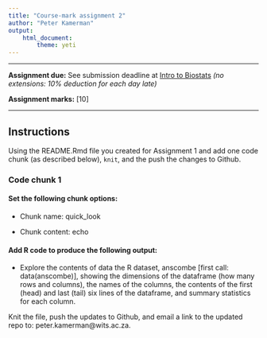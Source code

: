 ```yaml
---
title: "Course-mark assignment 2"
author: "Peter Kamerman"
output: 
    html_document:
        theme: yeti
---
```


****

**Assignment due:** See submission deadline at [Intro to Biostats](http://painblogr.org/biostatistics.html) _(no extensions: 10% deduction for each day late)_

**Assignment marks:** [10]

****

## Instructions

Using the README.Rmd file you created for Assignment 1 and add one code chunk (as described below), `knit`, and the push the changes to Github. 

### Code chunk 1

#### Set the following chunk options: 
- Chunk name: quick_look

- Chunk content: echo

#### Add R code to produce the following output: 

- Explore the contents of data the R dataset, anscombe [first call: data(anscombe)], showing the dimensions of the dataframe (how many rows and columns), the names of the columns, the contents of the first (head) and last (tail) six lines of the dataframe, and summary statistics for each column. 

Knit the file, push the updates to Github, and email a link to the updated repo to: peter.kamerman@wits.ac.za.
